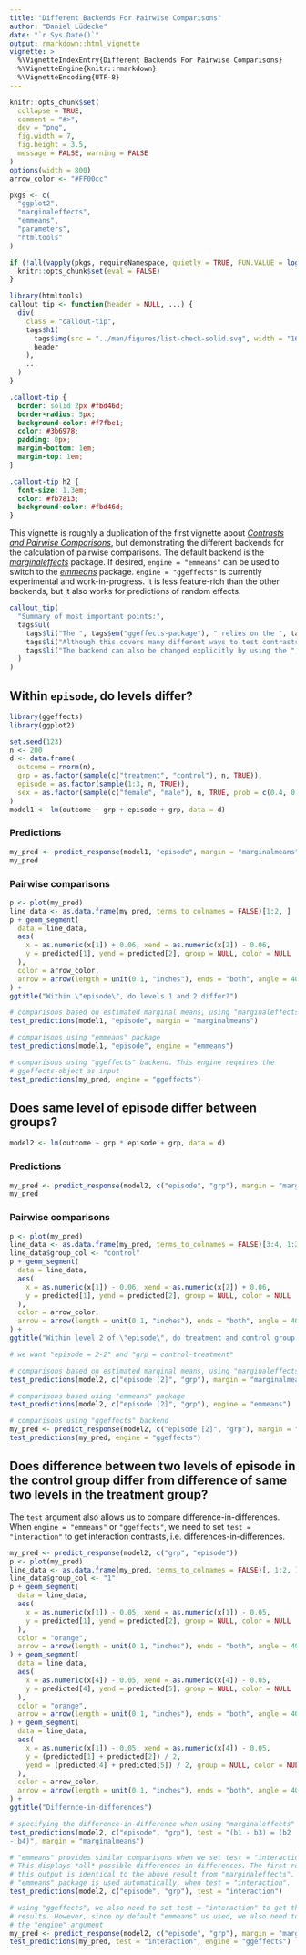 ```yaml
---
title: "Different Backends For Pairwise Comparisons"
author: "Daniel Lüdecke"
date: "`r Sys.Date()`"
output: rmarkdown::html_vignette
vignette: >
  %\VignetteIndexEntry{Different Backends For Pairwise Comparisons}
  %\VignetteEngine{knitr::rmarkdown}
  %\VignetteEncoding{UTF-8}
---
```


```r
knitr::opts_chunk$set(
  collapse = TRUE,
  comment = "#>",
  dev = "png",
  fig.width = 7,
  fig.height = 3.5,
  message = FALSE, warning = FALSE
)
options(width = 800)
arrow_color <- "#FF00cc"

pkgs <- c(
  "ggplot2",
  "marginaleffects",
  "emmeans",
  "parameters",
  "htmltools"
)

if (!all(vapply(pkgs, requireNamespace, quietly = TRUE, FUN.VALUE = logical(1L)))) {
  knitr::opts_chunk$set(eval = FALSE)
}
```

```r
library(htmltools)
callout_tip <- function(header = NULL, ...) {
  div(
    class = "callout-tip",
    tags$h1(
      tags$img(src = "../man/figures/list-check-solid.svg", width = "16", height = "16", style = "vertical-align:middle"), # nolint
      header
    ),
    ...
  )
}
```

```css
.callout-tip {
  border: solid 2px #fbd46d;
  border-radius: 5px;
  background-color: #f7fbe1;
  color: #3b6978;
  padding: 0px;
  margin-bottom: 1em;
  margin-top: 1em;
}

.callout-tip h2 {
  font-size: 1.3em;
  color: #fb7813;
  background-color: #fbd46d;
}
```

This vignette is roughly a duplication of the first vignette about [*Contrasts and Pairwise Comparisons*](https://strengejacke.github.io/ggeffects/articles/introduction_comparisons_1.html), but demonstrating the different backends for the calculation of pairwise comparisons. The default backend is the [*marginaleffects*](https://vincentarelbundock.github.io/marginaleffects/) package. If desired, `engine = "emmeans"` can be used to switch to the [*emmeans*](https://cran.r-project.org/package=emmeans) package. `engine = "ggeffects"` is currently experimental and work-in-progress. It is less feature-rich than the other backends, but it also works for predictions of random effects.

```r
callout_tip(
  "Summary of most important points:",
  tags$ul(
    tags$li("The ", tags$em("ggeffects-package"), " relies on the ", tags$em("marginaleffects-package"), " by default to calculate contrasts and pairwise comparisons."), # nolint
    tags$li("Although this covers many different ways to test contrasts and comparisons, sometimes it can be convenient or necessary to calculate specific contrasts, like consecutive, interaction or custom contrasts. In this case (e.g. when ", tags$code("test=\"consecutive\""), ", or a data frame for custom contrasts), ", tags$code("test_predictions()"), " automatically switches the backend to the ", tags$em("emmeans-package"), "."), # nolint
    tags$li("The backend can also be changed explicitly by using the ", tags$code("engine"), " argument. Usually, this is not necessary, unless you want to calculate contrasts of random effects levels. This is currently only possible for ", tags$code("engine=\"ggeffects\""), " (see vignette \"Case Study: Intersectionality Analysis Using The MAIHDA Framework\").") # nolint
  )
)
```

## Within `episode`, do levels differ?

```r
library(ggeffects)
library(ggplot2)

set.seed(123)
n <- 200
d <- data.frame(
  outcome = rnorm(n),
  grp = as.factor(sample(c("treatment", "control"), n, TRUE)),
  episode = as.factor(sample(1:3, n, TRUE)),
  sex = as.factor(sample(c("female", "male"), n, TRUE, prob = c(0.4, 0.6)))
)
model1 <- lm(outcome ~ grp + episode + grp, data = d)
```

### Predictions

```r
my_pred <- predict_response(model1, "episode", margin = "marginalmeans")
my_pred
```

### Pairwise comparisons

```r
p <- plot(my_pred)
line_data <- as.data.frame(my_pred, terms_to_colnames = FALSE)[1:2, ]
p + geom_segment(
  data = line_data,
  aes(
    x = as.numeric(x[1]) + 0.06, xend = as.numeric(x[2]) - 0.06,
    y = predicted[1], yend = predicted[2], group = NULL, color = NULL
  ),
  color = arrow_color,
  arrow = arrow(length = unit(0.1, "inches"), ends = "both", angle = 40)
) +
ggtitle("Within \"episode\", do levels 1 and 2 differ?")
```

```r
# comparisons based on estimated marginal means, using "marginaleffects" package
test_predictions(model1, "episode", margin = "marginalmeans")

# comparisons using "emmeans" package
test_predictions(model1, "episode", engine = "emmeans")

# comparisons using "ggeffects" backend. This engine requires the
# ggeffects-object as input
test_predictions(my_pred, engine = "ggeffects")
```


## Does same level of episode differ between groups?

```r
model2 <- lm(outcome ~ grp * episode + grp, data = d)
```

### Predictions

```r
my_pred <- predict_response(model2, c("episode", "grp"), margin = "marginalmeans")
my_pred
```

### Pairwise comparisons

```r
p <- plot(my_pred)
line_data <- as.data.frame(my_pred, terms_to_colnames = FALSE)[3:4, 1:2]
line_data$group_col <- "control"
p + geom_segment(
  data = line_data,
  aes(
    x = as.numeric(x[1]) - 0.06, xend = as.numeric(x[2]) + 0.06,
    y = predicted[1], yend = predicted[2], group = NULL, color = NULL
  ),
  color = arrow_color,
  arrow = arrow(length = unit(0.1, "inches"), ends = "both", angle = 40)
) +
ggtitle("Within level 2 of \"episode\", do treatment and control group differ?")
```

```r
# we want "episode = 2-2" and "grp = control-treatment"

# comparisons based on estimated marginal means, using "marginaleffects" package
test_predictions(model2, c("episode [2]", "grp"), margin = "marginalmeans")

# comparisons based using "emmeans" package
test_predictions(model2, c("episode [2]", "grp"), engine = "emmeans")

# comparisons using "ggeffects" backend
my_pred <- predict_response(model2, c("episode [2]", "grp"), margin = "marginalmeans")
test_predictions(my_pred, engine = "ggeffects")
```

## Does difference between two levels of episode in the control group differ from difference of same two levels in the treatment group?

The `test` argument also allows us to compare difference-in-differences. When `engine = "emmeans"` or `"ggeffects"`, we need to set `test = "interaction"` to get interaction contrasts, i.e. differences-in-differences.

```r
my_pred <- predict_response(model2, c("grp", "episode"))
p <- plot(my_pred)
line_data <- as.data.frame(my_pred, terms_to_colnames = FALSE)[, 1:2, ]
line_data$group_col <- "1"
p + geom_segment(
  data = line_data,
  aes(
    x = as.numeric(x[1]) - 0.05, xend = as.numeric(x[1]) - 0.05,
    y = predicted[1], yend = predicted[2], group = NULL, color = NULL
  ),
  color = "orange",
  arrow = arrow(length = unit(0.1, "inches"), ends = "both", angle = 40, type = "closed")
) + geom_segment(
  data = line_data,
  aes(
    x = as.numeric(x[4]) - 0.05, xend = as.numeric(x[4]) - 0.05,
    y = predicted[4], yend = predicted[5], group = NULL, color = NULL
  ),
  color = "orange",
  arrow = arrow(length = unit(0.1, "inches"), ends = "both", angle = 40, type = "closed")
) + geom_segment(
  data = line_data,
  aes(
    x = as.numeric(x[1]) - 0.05, xend = as.numeric(x[4]) - 0.05,
    y = (predicted[1] + predicted[2]) / 2,
    yend = (predicted[4] + predicted[5]) / 2, group = NULL, color = NULL
  ),
  color = arrow_color,
  arrow = arrow(length = unit(0.1, "inches"), ends = "both", angle = 40)
) +
ggtitle("Differnce-in-differences")
```

```r
# specifying the difference-in-difference when using "marginaleffects"
test_predictions(model2, c("episode", "grp"), test = "(b1 - b3) = (b2 
- b4)", margin = "marginalmeans")

# "emmeans" provides similar comparisons when we set test = "interaction".
# This displays *all* possible differences-in-differences. The first row in
# this output is identical to the above result from "marginaleffects". The
# "emmeans" package is used automatically, when test = "interaction".
test_predictions(model2, c("episode", "grp"), test = "interaction")

# using "ggeffects", we also need to set test = "interaction" to get the same
# results. However, since by default "emmeans" us used, we also need to specify
# the "engine" argument
my_pred <- predict_response(model2, c("episode", "grp"), margin = "marginalmeans")
test_predictions(my_pred, test = "interaction", engine = "ggeffects")
```
